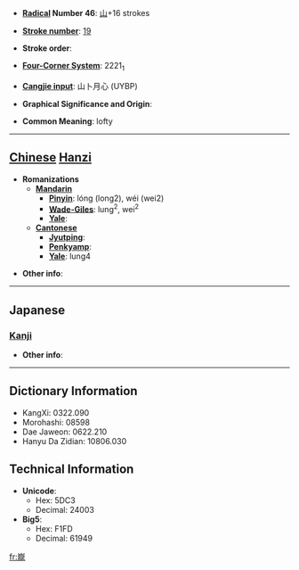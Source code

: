* '''[[Wiktionary:Chinese radical index| Radical]] Number 46''': [[Wiktionary:Chinese radical index 山|山]]+16 strokes

* '''[[Wiktionary:Chinese total strokes index|Stroke number]]''': [[Wiktionary:Chinese total strokes index 19|19]]

* '''Stroke order''': 

* '''[[Wiktionary:Chinese four corner index|Four-Corner System]]''': 2221<sub>1</sub>

* '''[[Wiktionary:Chinese Cangjie index|Cangjie input]]''': 山卜月心 (UYBP)

* '''Graphical Significance and Origin''': 

* '''Common Meaning''': lofty

----

== [[Chinese]] [[Hanzi]] ==

* '''Romanizations'''
** '''[[Mandarin]]'''
*** '''[[Pinyin]]''': lóng (long2), wéi (wei2)
*** '''[[Wade-Giles]]''': lung<sup>2</sup>, wei<sup>2</sup>
*** '''[[Yale]]''': 
** '''[[Cantonese]]'''
*** '''[[Jyutping]]''':
*** '''[[Penkyamp]]''': 
*** '''[[Yale]]''': lung4

* '''Other info''': 

----

==Japanese==
===[[Kanji]]===
{{kanji|on readings=[[ろう]] (rō), [[る]] (ru)
|kun readings=[[けわしい]] (kewashii)
}}

* '''Other info''':  

----

== Dictionary Information ==

* KangXi: 0322.090
* Morohashi: 08598
* Dae Jaweon: 0622.210
* Hanyu Da Zidian: 10806.030

== Technical Information ==

* '''Unicode''':
** Hex: 5DC3
** Decimal: 24003
* '''Big5''':
** Hex: F1FD
** Decimal: 61949

[[fr:巃]]